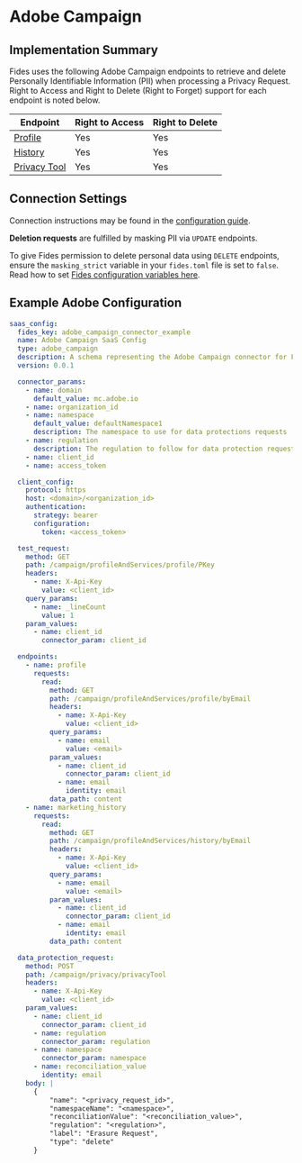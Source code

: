 
# Adobe Campaign

## Implementation Summary

Fides uses the following Adobe Campaign endpoints to retrieve and delete Personally Identifiable Information (PII) when processing a Privacy Request. Right to Access and Right to Delete (Right to Forget) support for each endpoint is noted below.

|Endpoint | Right to Access | Right to Delete |
|----|----|----|
|[Profile](https://experienceleague.adobe.com/docs/campaign-standard/using/working-with-apis/global-concepts/endpoints.html?lang=en) | Yes | Yes |
|[History](https://experienceleague.adobe.com/docs/campaign-standard/using/working-with-apis/global-concepts/endpoints.html?lang=en) | Yes | Yes |
|[Privacy Tool](https://experienceleague.adobe.com/docs/campaign-standard/using/working-with-apis/global-concepts/endpoints.html?lang=en) | Yes | Yes |

## Connection Settings


Connection instructions may be found in the [configuration guide](/docs/dev-docs/configuration/configuration).

**Deletion requests** are fulfilled by masking PII via `UPDATE` endpoints.

To give Fides permission to delete personal data using `DELETE` endpoints, ensure the `masking_strict` variable in your `fides.toml` file is set to `false`. Read how to set [Fides configuration variables here](/docs/dev-docs/configuration/configuration#configuration-variable-reference).

## Example Adobe Configuration

```yaml
saas_config:
  fides_key: adobe_campaign_connector_example
  name: Adobe Campaign SaaS Config
  type: adobe_campaign
  description: A schema representing the Adobe Campaign connector for Fides
  version: 0.0.1

  connector_params:
    - name: domain
      default_value: mc.adobe.io
    - name: organization_id
    - name: namespace
      default_value: defaultNamespace1
      description: The namespace to use for data protections requests
    - name: regulation
      description: The regulation to follow for data protection requests
    - name: client_id
    - name: access_token

  client_config:
    protocol: https
    host: <domain>/<organization_id>
    authentication:
      strategy: bearer
      configuration:
        token: <access_token>

  test_request:
    method: GET
    path: /campaign/profileAndServices/profile/PKey
    headers:
      - name: X-Api-Key
        value: <client_id>
    query_params:
      - name: _lineCount
        value: 1
    param_values:
      - name: client_id
        connector_param: client_id

  endpoints:
    - name: profile
      requests:
        read:
          method: GET
          path: /campaign/profileAndServices/profile/byEmail
          headers:
            - name: X-Api-Key
              value: <client_id>
          query_params:
            - name: email
              value: <email>
          param_values:
            - name: client_id
              connector_param: client_id
            - name: email
              identity: email
          data_path: content
    - name: marketing_history
      requests:
        read:
          method: GET
          path: /campaign/profileAndServices/history/byEmail
          headers:
            - name: X-Api-Key
              value: <client_id>
          query_params:
            - name: email
              value: <email>
          param_values:
            - name: client_id
              connector_param: client_id
            - name: email
              identity: email
          data_path: content

  data_protection_request:
    method: POST
    path: /campaign/privacy/privacyTool
    headers:
      - name: X-Api-Key
        value: <client_id>
    param_values:
      - name: client_id
        connector_param: client_id
      - name: regulation
        connector_param: regulation
      - name: namespace
        connector_param: namespace
      - name: reconciliation_value
        identity: email
    body: |
      {
          "name": "<privacy_request_id>",
          "namespaceName": "<namespace>",
          "reconciliationValue": "<reconciliation_value>",
          "regulation": "<regulation>",
          "label": "Erasure Request",
          "type": "delete"
      }
```
